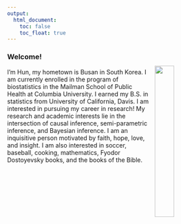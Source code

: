 ```yaml
---
output: 
  html_document:
    toc: false
    toc_float: true
---
```

<img src="images/me.jpeg" style="width:30%" Align = "right" HSPACE="10" VSPACE="40" />

### Welcome! 

I’m Hun, my hometown is Busan in South Korea. I am currently enrolled in the program of biostatistics in the Mailman School of Public Health at Columbia University. I earned my B.S. in statistics from University of California, Davis. I am interested in pursuing my career in research! My research and academic interests lie in the intersection of causal inference, semi-parametric inference, and Bayesian inference. I am an inquisitive person motivated by faith, hope, love, and insight. I am also interested in soccer, baseball, cooking, mathematics, Fyodor Dostoyevsky books, and the books of the Bible.